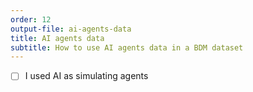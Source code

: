 ```yaml
---
order: 12
output-file: ai-agents-data
title: AI agents data
subtitle: How to use AI agents data in a BDM dataset
---
```


- [ ] I used AI as simulating agents
